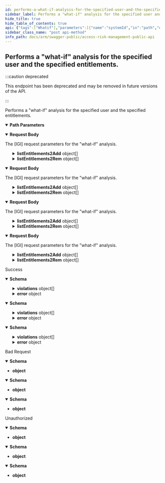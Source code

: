 ```yaml
---
id: performs-a-what-if-analysis-for-the-specified-user-and-the-specified-entitlements
sidebar_label: Performs a "what-if" analysis for the specified user and the specified entitlements.
hide_title: true
hide_table_of_contents: true
api: {"tags":["Whatif"],"parameters":[{"name":"systemId","in":"path","description":"","required":true,"schema":{"type":"integer","format":"int32"}},{"name":"userId","in":"path","description":"","required":true,"schema":{"type":"string"}}],"requestBody":{"description":"The [IGI] request parameters for the \"what-if\" analysis.","content":{"application/json-patch+json":{"schema":{"type":"object","properties":{"listEntitlements2Add":{"type":"array","items":{"required":["functionality_type","name"],"type":"object","properties":{"name":{"type":"string","description":"Represents the name of the entitlement."},"application_name":{"type":"string","nullable":true},"type":{"type":"integer","description":"Represents the type of the entitlement.","format":"int32"},"functionality_type":{"type":"string"}},"additionalProperties":false,"description":"Represents an IGI entitlement object."},"description":"Represents a collection of entitlements to add.","nullable":true},"listEntitlements2Rem":{"type":"array","items":{"required":["functionality_type","name"],"type":"object","properties":{"name":{"type":"string","description":"Represents the name of the entitlement."},"application_name":{"type":"string","nullable":true},"type":{"type":"integer","description":"Represents the type of the entitlement.","format":"int32"},"functionality_type":{"type":"string"}},"additionalProperties":false,"description":"Represents an IGI entitlement object."},"description":"Represents a collection of entitlements to remove.","nullable":true}},"additionalProperties":false,"description":"Represents the IGI \"what-if\" analysis request."}},"application/json":{"schema":{"type":"object","properties":{"listEntitlements2Add":{"type":"array","items":{"required":["functionality_type","name"],"type":"object","properties":{"name":{"type":"string","description":"Represents the name of the entitlement."},"application_name":{"type":"string","nullable":true},"type":{"type":"integer","description":"Represents the type of the entitlement.","format":"int32"},"functionality_type":{"type":"string"}},"additionalProperties":false,"description":"Represents an IGI entitlement object."},"description":"Represents a collection of entitlements to add.","nullable":true},"listEntitlements2Rem":{"type":"array","items":{"required":["functionality_type","name"],"type":"object","properties":{"name":{"type":"string","description":"Represents the name of the entitlement."},"application_name":{"type":"string","nullable":true},"type":{"type":"integer","description":"Represents the type of the entitlement.","format":"int32"},"functionality_type":{"type":"string"}},"additionalProperties":false,"description":"Represents an IGI entitlement object."},"description":"Represents a collection of entitlements to remove.","nullable":true}},"additionalProperties":false,"description":"Represents the IGI \"what-if\" analysis request."}},"text/json":{"schema":{"type":"object","properties":{"listEntitlements2Add":{"type":"array","items":{"required":["functionality_type","name"],"type":"object","properties":{"name":{"type":"string","description":"Represents the name of the entitlement."},"application_name":{"type":"string","nullable":true},"type":{"type":"integer","description":"Represents the type of the entitlement.","format":"int32"},"functionality_type":{"type":"string"}},"additionalProperties":false,"description":"Represents an IGI entitlement object."},"description":"Represents a collection of entitlements to add.","nullable":true},"listEntitlements2Rem":{"type":"array","items":{"required":["functionality_type","name"],"type":"object","properties":{"name":{"type":"string","description":"Represents the name of the entitlement."},"application_name":{"type":"string","nullable":true},"type":{"type":"integer","description":"Represents the type of the entitlement.","format":"int32"},"functionality_type":{"type":"string"}},"additionalProperties":false,"description":"Represents an IGI entitlement object."},"description":"Represents a collection of entitlements to remove.","nullable":true}},"additionalProperties":false,"description":"Represents the IGI \"what-if\" analysis request."}},"application/*+json":{"schema":{"type":"object","properties":{"listEntitlements2Add":{"type":"array","items":{"required":["functionality_type","name"],"type":"object","properties":{"name":{"type":"string","description":"Represents the name of the entitlement."},"application_name":{"type":"string","nullable":true},"type":{"type":"integer","description":"Represents the type of the entitlement.","format":"int32"},"functionality_type":{"type":"string"}},"additionalProperties":false,"description":"Represents an IGI entitlement object."},"description":"Represents a collection of entitlements to add.","nullable":true},"listEntitlements2Rem":{"type":"array","items":{"required":["functionality_type","name"],"type":"object","properties":{"name":{"type":"string","description":"Represents the name of the entitlement."},"application_name":{"type":"string","nullable":true},"type":{"type":"integer","description":"Represents the type of the entitlement.","format":"int32"},"functionality_type":{"type":"string"}},"additionalProperties":false,"description":"Represents an IGI entitlement object."},"description":"Represents a collection of entitlements to remove.","nullable":true}},"additionalProperties":false,"description":"Represents the IGI \"what-if\" analysis request."}}}},"responses":{"200":{"description":"Success","content":{"text/plain":{"schema":{"type":"object","properties":{"violations":{"type":"array","items":{"type":"object","properties":{"name":{"type":"string","description":"Represents the name of the risk.","nullable":true},"description":{"type":"string","description":"Represents the description of the risk.","nullable":true},"risk_level":{"enum":["Undefined","LOW","MEDIUM","HIGH"],"type":"string","description":"Enumeration of available IGI risk levels."},"riskType_name":{"enum":["Undefined","SA","SoD"],"type":"string","description":"Enumeration of the available IGI risk types."},"activities":{"type":"array","items":{"type":"object","properties":{"name":{"type":"string","description":"Represents the name of the activity.","nullable":true},"code":{"type":"string","description":"Represents the code of the activity.","nullable":true},"description":{"type":"string","description":"Represents the description of the activity.","nullable":true},"path":{"type":"integer","description":"Represents the path of the activity.","format":"int32"},"riskHier":{"type":"boolean","description":"Represents whether the activity has a risk hierarchy."},"relatedPermissions":{"type":"array","items":{"type":"object","properties":{"name":{"type":"string","description":"Represents the name of the permission.","nullable":true},"functionality_type":{"enum":["Undefined","SapNWGroupProfile","SapNWProfileProfile","SAPNWRoleProfile"],"type":"string","description":"Represents the available functionality types in IGI."},"application_name":{"type":"string","nullable":true},"type":{"type":"integer","description":"Represents the permission type.","format":"int32"}},"additionalProperties":false,"description":"Represents an IGI permission to be used in a \"what-if\" analysis."},"description":"Represents a collection of related IGI permissions.","nullable":true}},"additionalProperties":false,"description":"Represents an IGI Activity object."},"description":"Represents the activities in conflict.","nullable":true}},"additionalProperties":false,"description":"Represents an IGI risk."},"description":"Represents a collection of ErpMaestro.Services.PublicApi.WebApi.Models.IGI.IgiRisk objects containing the risk violation details.","nullable":true},"error":{"allOf":[{"type":"object","properties":{"errorCode":{"type":"string","description":"Represents the error code.","nullable":true},"errorMessage":{"type":"string","description":"Represents the error message.","nullable":true},"referenceId":{"type":"string","description":"A value representing an id to reference the error in our logs.","format":"uuid"}},"additionalProperties":false,"description":"Represents an error in the \"what-if\" analysis response."}],"description":"Represents an error in the \"what-if\" analysis.","nullable":true}},"additionalProperties":false,"description":"Represents the \"what-if\" analysis response object."}},"application/json":{"schema":{"type":"object","properties":{"violations":{"type":"array","items":{"type":"object","properties":{"name":{"type":"string","description":"Represents the name of the risk.","nullable":true},"description":{"type":"string","description":"Represents the description of the risk.","nullable":true},"risk_level":{"enum":["Undefined","LOW","MEDIUM","HIGH"],"type":"string","description":"Enumeration of available IGI risk levels."},"riskType_name":{"enum":["Undefined","SA","SoD"],"type":"string","description":"Enumeration of the available IGI risk types."},"activities":{"type":"array","items":{"type":"object","properties":{"name":{"type":"string","description":"Represents the name of the activity.","nullable":true},"code":{"type":"string","description":"Represents the code of the activity.","nullable":true},"description":{"type":"string","description":"Represents the description of the activity.","nullable":true},"path":{"type":"integer","description":"Represents the path of the activity.","format":"int32"},"riskHier":{"type":"boolean","description":"Represents whether the activity has a risk hierarchy."},"relatedPermissions":{"type":"array","items":{"type":"object","properties":{"name":{"type":"string","description":"Represents the name of the permission.","nullable":true},"functionality_type":{"enum":["Undefined","SapNWGroupProfile","SapNWProfileProfile","SAPNWRoleProfile"],"type":"string","description":"Represents the available functionality types in IGI."},"application_name":{"type":"string","nullable":true},"type":{"type":"integer","description":"Represents the permission type.","format":"int32"}},"additionalProperties":false,"description":"Represents an IGI permission to be used in a \"what-if\" analysis."},"description":"Represents a collection of related IGI permissions.","nullable":true}},"additionalProperties":false,"description":"Represents an IGI Activity object."},"description":"Represents the activities in conflict.","nullable":true}},"additionalProperties":false,"description":"Represents an IGI risk."},"description":"Represents a collection of ErpMaestro.Services.PublicApi.WebApi.Models.IGI.IgiRisk objects containing the risk violation details.","nullable":true},"error":{"allOf":[{"type":"object","properties":{"errorCode":{"type":"string","description":"Represents the error code.","nullable":true},"errorMessage":{"type":"string","description":"Represents the error message.","nullable":true},"referenceId":{"type":"string","description":"A value representing an id to reference the error in our logs.","format":"uuid"}},"additionalProperties":false,"description":"Represents an error in the \"what-if\" analysis response."}],"description":"Represents an error in the \"what-if\" analysis.","nullable":true}},"additionalProperties":false,"description":"Represents the \"what-if\" analysis response object."}},"text/json":{"schema":{"type":"object","properties":{"violations":{"type":"array","items":{"type":"object","properties":{"name":{"type":"string","description":"Represents the name of the risk.","nullable":true},"description":{"type":"string","description":"Represents the description of the risk.","nullable":true},"risk_level":{"enum":["Undefined","LOW","MEDIUM","HIGH"],"type":"string","description":"Enumeration of available IGI risk levels."},"riskType_name":{"enum":["Undefined","SA","SoD"],"type":"string","description":"Enumeration of the available IGI risk types."},"activities":{"type":"array","items":{"type":"object","properties":{"name":{"type":"string","description":"Represents the name of the activity.","nullable":true},"code":{"type":"string","description":"Represents the code of the activity.","nullable":true},"description":{"type":"string","description":"Represents the description of the activity.","nullable":true},"path":{"type":"integer","description":"Represents the path of the activity.","format":"int32"},"riskHier":{"type":"boolean","description":"Represents whether the activity has a risk hierarchy."},"relatedPermissions":{"type":"array","items":{"type":"object","properties":{"name":{"type":"string","description":"Represents the name of the permission.","nullable":true},"functionality_type":{"enum":["Undefined","SapNWGroupProfile","SapNWProfileProfile","SAPNWRoleProfile"],"type":"string","description":"Represents the available functionality types in IGI."},"application_name":{"type":"string","nullable":true},"type":{"type":"integer","description":"Represents the permission type.","format":"int32"}},"additionalProperties":false,"description":"Represents an IGI permission to be used in a \"what-if\" analysis."},"description":"Represents a collection of related IGI permissions.","nullable":true}},"additionalProperties":false,"description":"Represents an IGI Activity object."},"description":"Represents the activities in conflict.","nullable":true}},"additionalProperties":false,"description":"Represents an IGI risk."},"description":"Represents a collection of ErpMaestro.Services.PublicApi.WebApi.Models.IGI.IgiRisk objects containing the risk violation details.","nullable":true},"error":{"allOf":[{"type":"object","properties":{"errorCode":{"type":"string","description":"Represents the error code.","nullable":true},"errorMessage":{"type":"string","description":"Represents the error message.","nullable":true},"referenceId":{"type":"string","description":"A value representing an id to reference the error in our logs.","format":"uuid"}},"additionalProperties":false,"description":"Represents an error in the \"what-if\" analysis response."}],"description":"Represents an error in the \"what-if\" analysis.","nullable":true}},"additionalProperties":false,"description":"Represents the \"what-if\" analysis response object."}}}},"400":{"description":"Bad Request","content":{"text/plain":{"schema":{"type":"object","additionalProperties":false}},"application/json":{"schema":{"type":"object","additionalProperties":false}},"text/json":{"schema":{"type":"object","additionalProperties":false}}}},"401":{"description":"Unauthorized","content":{"text/plain":{"schema":{"type":"object","additionalProperties":false}},"application/json":{"schema":{"type":"object","additionalProperties":false}},"text/json":{"schema":{"type":"object","additionalProperties":false}}}}},"deprecated":true,"description":"Performs a \"what-if\" analysis for the specified user and the specified entitlements.","method":"post","path":"/api/v1/whatif/useranalysis/igi/{systemId}/{userId}","jsonRequestBodyExample":{"listEntitlements2Add":[{"name":"string","application_name":"string","type":0,"functionality_type":"string"}],"listEntitlements2Rem":[{"name":"string","application_name":"string","type":0,"functionality_type":"string"}]},"info":{"title":"Access Risk Management Public API","version":"1.0"},"postman":{"name":"Performs a \"what-if\" analysis for the specified user and the specified entitlements.","description":{"type":"text/plain"},"url":{"path":["api","v1","whatif","useranalysis","igi",":systemId",":userId"],"host":["{{baseUrl}}"],"query":[],"variable":[{"disabled":false,"description":{"content":"(Required) ","type":"text/plain"},"type":"any","value":"","key":"systemId"},{"disabled":false,"description":{"content":"(Required) ","type":"text/plain"},"type":"any","value":"","key":"userId"}]},"header":[{"key":"Content-Type","value":"application/json"},{"key":"Accept","value":"text/plain"}],"method":"POST","body":{"mode":"raw","raw":"\"\"","options":{"raw":{"language":"json"}}}}}
sidebar_class_name: "post api-method"
info_path: docs/arm/swagger-public/access-risk-management-public-api
---
```



## Performs a &quot;what-if&quot; analysis for the specified user and the specified entitlements.

:::caution deprecated

This endpoint has been deprecated and may be removed in future versions of the API.

:::

Performs a &quot;what-if&quot; analysis for the specified user and the specified entitlements.

<details style={{"marginBottom":"1rem"}} data-collapsed={false} open={true}><summary style={{}}><strong>Path Parameters</strong></summary><div><ul><ParamsItem className={"paramsItem"} param={{"name":"systemId","in":"path","description":"","required":true,"schema":{"type":"integer","format":"int32"}}}></ParamsItem><ParamsItem className={"paramsItem"} param={{"name":"userId","in":"path","description":"","required":true,"schema":{"type":"string"}}}></ParamsItem></ul></div></details><MimeTabs groupId={"mime-type"}><TabItem label={"application/json-patch+json"} value={"application/json-patch+json"}><details style={{}} data-collapsed={false} open={true}><summary style={{"textAlign":"left"}}><strong>Request Body</strong></summary><div style={{"textAlign":"left","marginLeft":"1rem"}}><div style={{"marginTop":"1rem","marginBottom":"1rem"}}>

The [IGI] request parameters for the "what-if" analysis.

</div></div><ul style={{"marginLeft":"1rem"}}><SchemaItem collapsible={true} className={"schemaItem"}><details style={{}}><summary style={{}}><strong>listEntitlements2Add</strong><span style={{"opacity":"0.6"}}> object[]</span></summary><div style={{"marginLeft":"1rem"}}><div style={{"marginTop":".5rem","marginBottom":".5rem"}}>

Represents a collection of entitlements to add.

</div><SchemaItem collapsible={false} name={"name"} required={true} schemaDescription={"Represents the name of the entitlement."} schemaName={"string"} qualifierMessage={undefined} defaultValue={undefined}></SchemaItem><SchemaItem collapsible={false} name={"application_name"} required={false} schemaDescription={undefined} schemaName={"string"} qualifierMessage={undefined} defaultValue={undefined}></SchemaItem><SchemaItem collapsible={false} name={"type"} required={false} schemaDescription={"Represents the type of the entitlement."} schemaName={"int32"} qualifierMessage={undefined} defaultValue={undefined}></SchemaItem><SchemaItem collapsible={false} name={"functionality_type"} required={true} schemaDescription={undefined} schemaName={"string"} qualifierMessage={undefined} defaultValue={undefined}></SchemaItem></div></details></SchemaItem><SchemaItem collapsible={true} className={"schemaItem"}><details style={{}}><summary style={{}}><strong>listEntitlements2Rem</strong><span style={{"opacity":"0.6"}}> object[]</span></summary><div style={{"marginLeft":"1rem"}}><div style={{"marginTop":".5rem","marginBottom":".5rem"}}>

Represents a collection of entitlements to remove.

</div><SchemaItem collapsible={false} name={"name"} required={true} schemaDescription={"Represents the name of the entitlement."} schemaName={"string"} qualifierMessage={undefined} defaultValue={undefined}></SchemaItem><SchemaItem collapsible={false} name={"application_name"} required={false} schemaDescription={undefined} schemaName={"string"} qualifierMessage={undefined} defaultValue={undefined}></SchemaItem><SchemaItem collapsible={false} name={"type"} required={false} schemaDescription={"Represents the type of the entitlement."} schemaName={"int32"} qualifierMessage={undefined} defaultValue={undefined}></SchemaItem><SchemaItem collapsible={false} name={"functionality_type"} required={true} schemaDescription={undefined} schemaName={"string"} qualifierMessage={undefined} defaultValue={undefined}></SchemaItem></div></details></SchemaItem></ul></details></TabItem><TabItem label={"application/json"} value={"application/json"}><details style={{}} data-collapsed={false} open={true}><summary style={{"textAlign":"left"}}><strong>Request Body</strong></summary><div style={{"textAlign":"left","marginLeft":"1rem"}}><div style={{"marginTop":"1rem","marginBottom":"1rem"}}>

The [IGI] request parameters for the "what-if" analysis.

</div></div><ul style={{"marginLeft":"1rem"}}><SchemaItem collapsible={true} className={"schemaItem"}><details style={{}}><summary style={{}}><strong>listEntitlements2Add</strong><span style={{"opacity":"0.6"}}> object[]</span></summary><div style={{"marginLeft":"1rem"}}><div style={{"marginTop":".5rem","marginBottom":".5rem"}}>

Represents a collection of entitlements to add.

</div><SchemaItem collapsible={false} name={"name"} required={true} schemaDescription={"Represents the name of the entitlement."} schemaName={"string"} qualifierMessage={undefined} defaultValue={undefined}></SchemaItem><SchemaItem collapsible={false} name={"application_name"} required={false} schemaDescription={undefined} schemaName={"string"} qualifierMessage={undefined} defaultValue={undefined}></SchemaItem><SchemaItem collapsible={false} name={"type"} required={false} schemaDescription={"Represents the type of the entitlement."} schemaName={"int32"} qualifierMessage={undefined} defaultValue={undefined}></SchemaItem><SchemaItem collapsible={false} name={"functionality_type"} required={true} schemaDescription={undefined} schemaName={"string"} qualifierMessage={undefined} defaultValue={undefined}></SchemaItem></div></details></SchemaItem><SchemaItem collapsible={true} className={"schemaItem"}><details style={{}}><summary style={{}}><strong>listEntitlements2Rem</strong><span style={{"opacity":"0.6"}}> object[]</span></summary><div style={{"marginLeft":"1rem"}}><div style={{"marginTop":".5rem","marginBottom":".5rem"}}>

Represents a collection of entitlements to remove.

</div><SchemaItem collapsible={false} name={"name"} required={true} schemaDescription={"Represents the name of the entitlement."} schemaName={"string"} qualifierMessage={undefined} defaultValue={undefined}></SchemaItem><SchemaItem collapsible={false} name={"application_name"} required={false} schemaDescription={undefined} schemaName={"string"} qualifierMessage={undefined} defaultValue={undefined}></SchemaItem><SchemaItem collapsible={false} name={"type"} required={false} schemaDescription={"Represents the type of the entitlement."} schemaName={"int32"} qualifierMessage={undefined} defaultValue={undefined}></SchemaItem><SchemaItem collapsible={false} name={"functionality_type"} required={true} schemaDescription={undefined} schemaName={"string"} qualifierMessage={undefined} defaultValue={undefined}></SchemaItem></div></details></SchemaItem></ul></details></TabItem><TabItem label={"text/json"} value={"text/json"}><details style={{}} data-collapsed={false} open={true}><summary style={{"textAlign":"left"}}><strong>Request Body</strong></summary><div style={{"textAlign":"left","marginLeft":"1rem"}}><div style={{"marginTop":"1rem","marginBottom":"1rem"}}>

The [IGI] request parameters for the "what-if" analysis.

</div></div><ul style={{"marginLeft":"1rem"}}><SchemaItem collapsible={true} className={"schemaItem"}><details style={{}}><summary style={{}}><strong>listEntitlements2Add</strong><span style={{"opacity":"0.6"}}> object[]</span></summary><div style={{"marginLeft":"1rem"}}><div style={{"marginTop":".5rem","marginBottom":".5rem"}}>

Represents a collection of entitlements to add.

</div><SchemaItem collapsible={false} name={"name"} required={true} schemaDescription={"Represents the name of the entitlement."} schemaName={"string"} qualifierMessage={undefined} defaultValue={undefined}></SchemaItem><SchemaItem collapsible={false} name={"application_name"} required={false} schemaDescription={undefined} schemaName={"string"} qualifierMessage={undefined} defaultValue={undefined}></SchemaItem><SchemaItem collapsible={false} name={"type"} required={false} schemaDescription={"Represents the type of the entitlement."} schemaName={"int32"} qualifierMessage={undefined} defaultValue={undefined}></SchemaItem><SchemaItem collapsible={false} name={"functionality_type"} required={true} schemaDescription={undefined} schemaName={"string"} qualifierMessage={undefined} defaultValue={undefined}></SchemaItem></div></details></SchemaItem><SchemaItem collapsible={true} className={"schemaItem"}><details style={{}}><summary style={{}}><strong>listEntitlements2Rem</strong><span style={{"opacity":"0.6"}}> object[]</span></summary><div style={{"marginLeft":"1rem"}}><div style={{"marginTop":".5rem","marginBottom":".5rem"}}>

Represents a collection of entitlements to remove.

</div><SchemaItem collapsible={false} name={"name"} required={true} schemaDescription={"Represents the name of the entitlement."} schemaName={"string"} qualifierMessage={undefined} defaultValue={undefined}></SchemaItem><SchemaItem collapsible={false} name={"application_name"} required={false} schemaDescription={undefined} schemaName={"string"} qualifierMessage={undefined} defaultValue={undefined}></SchemaItem><SchemaItem collapsible={false} name={"type"} required={false} schemaDescription={"Represents the type of the entitlement."} schemaName={"int32"} qualifierMessage={undefined} defaultValue={undefined}></SchemaItem><SchemaItem collapsible={false} name={"functionality_type"} required={true} schemaDescription={undefined} schemaName={"string"} qualifierMessage={undefined} defaultValue={undefined}></SchemaItem></div></details></SchemaItem></ul></details></TabItem><TabItem label={"application/*+json"} value={"application/*+json"}><details style={{}} data-collapsed={false} open={true}><summary style={{"textAlign":"left"}}><strong>Request Body</strong></summary><div style={{"textAlign":"left","marginLeft":"1rem"}}><div style={{"marginTop":"1rem","marginBottom":"1rem"}}>

The [IGI] request parameters for the "what-if" analysis.

</div></div><ul style={{"marginLeft":"1rem"}}><SchemaItem collapsible={true} className={"schemaItem"}><details style={{}}><summary style={{}}><strong>listEntitlements2Add</strong><span style={{"opacity":"0.6"}}> object[]</span></summary><div style={{"marginLeft":"1rem"}}><div style={{"marginTop":".5rem","marginBottom":".5rem"}}>

Represents a collection of entitlements to add.

</div><SchemaItem collapsible={false} name={"name"} required={true} schemaDescription={"Represents the name of the entitlement."} schemaName={"string"} qualifierMessage={undefined} defaultValue={undefined}></SchemaItem><SchemaItem collapsible={false} name={"application_name"} required={false} schemaDescription={undefined} schemaName={"string"} qualifierMessage={undefined} defaultValue={undefined}></SchemaItem><SchemaItem collapsible={false} name={"type"} required={false} schemaDescription={"Represents the type of the entitlement."} schemaName={"int32"} qualifierMessage={undefined} defaultValue={undefined}></SchemaItem><SchemaItem collapsible={false} name={"functionality_type"} required={true} schemaDescription={undefined} schemaName={"string"} qualifierMessage={undefined} defaultValue={undefined}></SchemaItem></div></details></SchemaItem><SchemaItem collapsible={true} className={"schemaItem"}><details style={{}}><summary style={{}}><strong>listEntitlements2Rem</strong><span style={{"opacity":"0.6"}}> object[]</span></summary><div style={{"marginLeft":"1rem"}}><div style={{"marginTop":".5rem","marginBottom":".5rem"}}>

Represents a collection of entitlements to remove.

</div><SchemaItem collapsible={false} name={"name"} required={true} schemaDescription={"Represents the name of the entitlement."} schemaName={"string"} qualifierMessage={undefined} defaultValue={undefined}></SchemaItem><SchemaItem collapsible={false} name={"application_name"} required={false} schemaDescription={undefined} schemaName={"string"} qualifierMessage={undefined} defaultValue={undefined}></SchemaItem><SchemaItem collapsible={false} name={"type"} required={false} schemaDescription={"Represents the type of the entitlement."} schemaName={"int32"} qualifierMessage={undefined} defaultValue={undefined}></SchemaItem><SchemaItem collapsible={false} name={"functionality_type"} required={true} schemaDescription={undefined} schemaName={"string"} qualifierMessage={undefined} defaultValue={undefined}></SchemaItem></div></details></SchemaItem></ul></details></TabItem></MimeTabs><div><ApiTabs><TabItem label={"200"} value={"200"}><div>

Success

</div><div><MimeTabs groupId={"mime-type"}><TabItem label={"text/plain"} value={"text/plain"}><SchemaTabs groupId={"schema-tabs"}><TabItem label={"Schema"} value={"Schema"}><details style={{}} data-collapsed={false} open={true}><summary style={{"textAlign":"left"}}><strong>Schema</strong></summary><div style={{"textAlign":"left","marginLeft":"1rem"}}></div><ul style={{"marginLeft":"1rem"}}><SchemaItem collapsible={true} className={"schemaItem"}><details style={{}}><summary style={{}}><strong>violations</strong><span style={{"opacity":"0.6"}}> object[]</span></summary><div style={{"marginLeft":"1rem"}}><div style={{"marginTop":".5rem","marginBottom":".5rem"}}>

Represents a collection of ErpMaestro.Services.PublicApi.WebApi.Models.IGI.IgiRisk objects containing the risk violation details.

</div><SchemaItem collapsible={false} name={"name"} required={false} schemaDescription={"Represents the name of the risk."} schemaName={"string"} qualifierMessage={undefined} defaultValue={undefined}></SchemaItem><SchemaItem collapsible={false} name={"description"} required={false} schemaDescription={"Represents the description of the risk."} schemaName={"string"} qualifierMessage={undefined} defaultValue={undefined}></SchemaItem><SchemaItem collapsible={false} name={"risk_level"} required={false} schemaDescription={"Enumeration of available IGI risk levels."} schemaName={"string"} qualifierMessage={"**Possible values:** [`Undefined`, `LOW`, `MEDIUM`, `HIGH`]"} defaultValue={undefined}></SchemaItem><SchemaItem collapsible={false} name={"riskType_name"} required={false} schemaDescription={"Enumeration of the available IGI risk types."} schemaName={"string"} qualifierMessage={"**Possible values:** [`Undefined`, `SA`, `SoD`]"} defaultValue={undefined}></SchemaItem><SchemaItem collapsible={true} className={"schemaItem"}><details style={{}}><summary style={{}}><strong>activities</strong><span style={{"opacity":"0.6"}}> object[]</span></summary><div style={{"marginLeft":"1rem"}}><div style={{"marginTop":".5rem","marginBottom":".5rem"}}>

Represents the activities in conflict.

</div><SchemaItem collapsible={false} name={"name"} required={false} schemaDescription={"Represents the name of the activity."} schemaName={"string"} qualifierMessage={undefined} defaultValue={undefined}></SchemaItem><SchemaItem collapsible={false} name={"code"} required={false} schemaDescription={"Represents the code of the activity."} schemaName={"string"} qualifierMessage={undefined} defaultValue={undefined}></SchemaItem><SchemaItem collapsible={false} name={"description"} required={false} schemaDescription={"Represents the description of the activity."} schemaName={"string"} qualifierMessage={undefined} defaultValue={undefined}></SchemaItem><SchemaItem collapsible={false} name={"path"} required={false} schemaDescription={"Represents the path of the activity."} schemaName={"int32"} qualifierMessage={undefined} defaultValue={undefined}></SchemaItem><SchemaItem collapsible={false} name={"riskHier"} required={false} schemaDescription={"Represents whether the activity has a risk hierarchy."} schemaName={"boolean"} qualifierMessage={undefined} defaultValue={undefined}></SchemaItem><SchemaItem collapsible={true} className={"schemaItem"}><details style={{}}><summary style={{}}><strong>relatedPermissions</strong><span style={{"opacity":"0.6"}}> object[]</span></summary><div style={{"marginLeft":"1rem"}}><div style={{"marginTop":".5rem","marginBottom":".5rem"}}>

Represents a collection of related IGI permissions.

</div><SchemaItem collapsible={false} name={"name"} required={false} schemaDescription={"Represents the name of the permission."} schemaName={"string"} qualifierMessage={undefined} defaultValue={undefined}></SchemaItem><SchemaItem collapsible={false} name={"functionality_type"} required={false} schemaDescription={"Represents the available functionality types in IGI."} schemaName={"string"} qualifierMessage={"**Possible values:** [`Undefined`, `SapNWGroupProfile`, `SapNWProfileProfile`, `SAPNWRoleProfile`]"} defaultValue={undefined}></SchemaItem><SchemaItem collapsible={false} name={"application_name"} required={false} schemaDescription={undefined} schemaName={"string"} qualifierMessage={undefined} defaultValue={undefined}></SchemaItem><SchemaItem collapsible={false} name={"type"} required={false} schemaDescription={"Represents the permission type."} schemaName={"int32"} qualifierMessage={undefined} defaultValue={undefined}></SchemaItem></div></details></SchemaItem></div></details></SchemaItem></div></details></SchemaItem><SchemaItem collapsible={true} className={"schemaItem"}><details style={{}}><summary style={{}}><strong>error</strong><span style={{"opacity":"0.6"}}> object</span></summary><div style={{"marginLeft":"1rem"}}><div style={{"marginTop":".5rem","marginBottom":".5rem"}}>

Represents an error in the "what-if" analysis response.

</div><SchemaItem collapsible={false} name={"errorCode"} required={false} schemaDescription={"Represents the error code."} schemaName={"string"} qualifierMessage={undefined} defaultValue={undefined}></SchemaItem><SchemaItem collapsible={false} name={"errorMessage"} required={false} schemaDescription={"Represents the error message."} schemaName={"string"} qualifierMessage={undefined} defaultValue={undefined}></SchemaItem><SchemaItem collapsible={false} name={"referenceId"} required={false} schemaDescription={"A value representing an id to reference the error in our logs."} schemaName={"uuid"} qualifierMessage={undefined} defaultValue={undefined}></SchemaItem></div></details></SchemaItem></ul></details></TabItem></SchemaTabs></TabItem><TabItem label={"application/json"} value={"application/json"}><SchemaTabs groupId={"schema-tabs"}><TabItem label={"Schema"} value={"Schema"}><details style={{}} data-collapsed={false} open={true}><summary style={{"textAlign":"left"}}><strong>Schema</strong></summary><div style={{"textAlign":"left","marginLeft":"1rem"}}></div><ul style={{"marginLeft":"1rem"}}><SchemaItem collapsible={true} className={"schemaItem"}><details style={{}}><summary style={{}}><strong>violations</strong><span style={{"opacity":"0.6"}}> object[]</span></summary><div style={{"marginLeft":"1rem"}}><div style={{"marginTop":".5rem","marginBottom":".5rem"}}>

Represents a collection of ErpMaestro.Services.PublicApi.WebApi.Models.IGI.IgiRisk objects containing the risk violation details.

</div><SchemaItem collapsible={false} name={"name"} required={false} schemaDescription={"Represents the name of the risk."} schemaName={"string"} qualifierMessage={undefined} defaultValue={undefined}></SchemaItem><SchemaItem collapsible={false} name={"description"} required={false} schemaDescription={"Represents the description of the risk."} schemaName={"string"} qualifierMessage={undefined} defaultValue={undefined}></SchemaItem><SchemaItem collapsible={false} name={"risk_level"} required={false} schemaDescription={"Enumeration of available IGI risk levels."} schemaName={"string"} qualifierMessage={"**Possible values:** [`Undefined`, `LOW`, `MEDIUM`, `HIGH`]"} defaultValue={undefined}></SchemaItem><SchemaItem collapsible={false} name={"riskType_name"} required={false} schemaDescription={"Enumeration of the available IGI risk types."} schemaName={"string"} qualifierMessage={"**Possible values:** [`Undefined`, `SA`, `SoD`]"} defaultValue={undefined}></SchemaItem><SchemaItem collapsible={true} className={"schemaItem"}><details style={{}}><summary style={{}}><strong>activities</strong><span style={{"opacity":"0.6"}}> object[]</span></summary><div style={{"marginLeft":"1rem"}}><div style={{"marginTop":".5rem","marginBottom":".5rem"}}>

Represents the activities in conflict.

</div><SchemaItem collapsible={false} name={"name"} required={false} schemaDescription={"Represents the name of the activity."} schemaName={"string"} qualifierMessage={undefined} defaultValue={undefined}></SchemaItem><SchemaItem collapsible={false} name={"code"} required={false} schemaDescription={"Represents the code of the activity."} schemaName={"string"} qualifierMessage={undefined} defaultValue={undefined}></SchemaItem><SchemaItem collapsible={false} name={"description"} required={false} schemaDescription={"Represents the description of the activity."} schemaName={"string"} qualifierMessage={undefined} defaultValue={undefined}></SchemaItem><SchemaItem collapsible={false} name={"path"} required={false} schemaDescription={"Represents the path of the activity."} schemaName={"int32"} qualifierMessage={undefined} defaultValue={undefined}></SchemaItem><SchemaItem collapsible={false} name={"riskHier"} required={false} schemaDescription={"Represents whether the activity has a risk hierarchy."} schemaName={"boolean"} qualifierMessage={undefined} defaultValue={undefined}></SchemaItem><SchemaItem collapsible={true} className={"schemaItem"}><details style={{}}><summary style={{}}><strong>relatedPermissions</strong><span style={{"opacity":"0.6"}}> object[]</span></summary><div style={{"marginLeft":"1rem"}}><div style={{"marginTop":".5rem","marginBottom":".5rem"}}>

Represents a collection of related IGI permissions.

</div><SchemaItem collapsible={false} name={"name"} required={false} schemaDescription={"Represents the name of the permission."} schemaName={"string"} qualifierMessage={undefined} defaultValue={undefined}></SchemaItem><SchemaItem collapsible={false} name={"functionality_type"} required={false} schemaDescription={"Represents the available functionality types in IGI."} schemaName={"string"} qualifierMessage={"**Possible values:** [`Undefined`, `SapNWGroupProfile`, `SapNWProfileProfile`, `SAPNWRoleProfile`]"} defaultValue={undefined}></SchemaItem><SchemaItem collapsible={false} name={"application_name"} required={false} schemaDescription={undefined} schemaName={"string"} qualifierMessage={undefined} defaultValue={undefined}></SchemaItem><SchemaItem collapsible={false} name={"type"} required={false} schemaDescription={"Represents the permission type."} schemaName={"int32"} qualifierMessage={undefined} defaultValue={undefined}></SchemaItem></div></details></SchemaItem></div></details></SchemaItem></div></details></SchemaItem><SchemaItem collapsible={true} className={"schemaItem"}><details style={{}}><summary style={{}}><strong>error</strong><span style={{"opacity":"0.6"}}> object</span></summary><div style={{"marginLeft":"1rem"}}><div style={{"marginTop":".5rem","marginBottom":".5rem"}}>

Represents an error in the "what-if" analysis response.

</div><SchemaItem collapsible={false} name={"errorCode"} required={false} schemaDescription={"Represents the error code."} schemaName={"string"} qualifierMessage={undefined} defaultValue={undefined}></SchemaItem><SchemaItem collapsible={false} name={"errorMessage"} required={false} schemaDescription={"Represents the error message."} schemaName={"string"} qualifierMessage={undefined} defaultValue={undefined}></SchemaItem><SchemaItem collapsible={false} name={"referenceId"} required={false} schemaDescription={"A value representing an id to reference the error in our logs."} schemaName={"uuid"} qualifierMessage={undefined} defaultValue={undefined}></SchemaItem></div></details></SchemaItem></ul></details></TabItem></SchemaTabs></TabItem><TabItem label={"text/json"} value={"text/json"}><SchemaTabs groupId={"schema-tabs"}><TabItem label={"Schema"} value={"Schema"}><details style={{}} data-collapsed={false} open={true}><summary style={{"textAlign":"left"}}><strong>Schema</strong></summary><div style={{"textAlign":"left","marginLeft":"1rem"}}></div><ul style={{"marginLeft":"1rem"}}><SchemaItem collapsible={true} className={"schemaItem"}><details style={{}}><summary style={{}}><strong>violations</strong><span style={{"opacity":"0.6"}}> object[]</span></summary><div style={{"marginLeft":"1rem"}}><div style={{"marginTop":".5rem","marginBottom":".5rem"}}>

Represents a collection of ErpMaestro.Services.PublicApi.WebApi.Models.IGI.IgiRisk objects containing the risk violation details.

</div><SchemaItem collapsible={false} name={"name"} required={false} schemaDescription={"Represents the name of the risk."} schemaName={"string"} qualifierMessage={undefined} defaultValue={undefined}></SchemaItem><SchemaItem collapsible={false} name={"description"} required={false} schemaDescription={"Represents the description of the risk."} schemaName={"string"} qualifierMessage={undefined} defaultValue={undefined}></SchemaItem><SchemaItem collapsible={false} name={"risk_level"} required={false} schemaDescription={"Enumeration of available IGI risk levels."} schemaName={"string"} qualifierMessage={"**Possible values:** [`Undefined`, `LOW`, `MEDIUM`, `HIGH`]"} defaultValue={undefined}></SchemaItem><SchemaItem collapsible={false} name={"riskType_name"} required={false} schemaDescription={"Enumeration of the available IGI risk types."} schemaName={"string"} qualifierMessage={"**Possible values:** [`Undefined`, `SA`, `SoD`]"} defaultValue={undefined}></SchemaItem><SchemaItem collapsible={true} className={"schemaItem"}><details style={{}}><summary style={{}}><strong>activities</strong><span style={{"opacity":"0.6"}}> object[]</span></summary><div style={{"marginLeft":"1rem"}}><div style={{"marginTop":".5rem","marginBottom":".5rem"}}>

Represents the activities in conflict.

</div><SchemaItem collapsible={false} name={"name"} required={false} schemaDescription={"Represents the name of the activity."} schemaName={"string"} qualifierMessage={undefined} defaultValue={undefined}></SchemaItem><SchemaItem collapsible={false} name={"code"} required={false} schemaDescription={"Represents the code of the activity."} schemaName={"string"} qualifierMessage={undefined} defaultValue={undefined}></SchemaItem><SchemaItem collapsible={false} name={"description"} required={false} schemaDescription={"Represents the description of the activity."} schemaName={"string"} qualifierMessage={undefined} defaultValue={undefined}></SchemaItem><SchemaItem collapsible={false} name={"path"} required={false} schemaDescription={"Represents the path of the activity."} schemaName={"int32"} qualifierMessage={undefined} defaultValue={undefined}></SchemaItem><SchemaItem collapsible={false} name={"riskHier"} required={false} schemaDescription={"Represents whether the activity has a risk hierarchy."} schemaName={"boolean"} qualifierMessage={undefined} defaultValue={undefined}></SchemaItem><SchemaItem collapsible={true} className={"schemaItem"}><details style={{}}><summary style={{}}><strong>relatedPermissions</strong><span style={{"opacity":"0.6"}}> object[]</span></summary><div style={{"marginLeft":"1rem"}}><div style={{"marginTop":".5rem","marginBottom":".5rem"}}>

Represents a collection of related IGI permissions.

</div><SchemaItem collapsible={false} name={"name"} required={false} schemaDescription={"Represents the name of the permission."} schemaName={"string"} qualifierMessage={undefined} defaultValue={undefined}></SchemaItem><SchemaItem collapsible={false} name={"functionality_type"} required={false} schemaDescription={"Represents the available functionality types in IGI."} schemaName={"string"} qualifierMessage={"**Possible values:** [`Undefined`, `SapNWGroupProfile`, `SapNWProfileProfile`, `SAPNWRoleProfile`]"} defaultValue={undefined}></SchemaItem><SchemaItem collapsible={false} name={"application_name"} required={false} schemaDescription={undefined} schemaName={"string"} qualifierMessage={undefined} defaultValue={undefined}></SchemaItem><SchemaItem collapsible={false} name={"type"} required={false} schemaDescription={"Represents the permission type."} schemaName={"int32"} qualifierMessage={undefined} defaultValue={undefined}></SchemaItem></div></details></SchemaItem></div></details></SchemaItem></div></details></SchemaItem><SchemaItem collapsible={true} className={"schemaItem"}><details style={{}}><summary style={{}}><strong>error</strong><span style={{"opacity":"0.6"}}> object</span></summary><div style={{"marginLeft":"1rem"}}><div style={{"marginTop":".5rem","marginBottom":".5rem"}}>

Represents an error in the "what-if" analysis response.

</div><SchemaItem collapsible={false} name={"errorCode"} required={false} schemaDescription={"Represents the error code."} schemaName={"string"} qualifierMessage={undefined} defaultValue={undefined}></SchemaItem><SchemaItem collapsible={false} name={"errorMessage"} required={false} schemaDescription={"Represents the error message."} schemaName={"string"} qualifierMessage={undefined} defaultValue={undefined}></SchemaItem><SchemaItem collapsible={false} name={"referenceId"} required={false} schemaDescription={"A value representing an id to reference the error in our logs."} schemaName={"uuid"} qualifierMessage={undefined} defaultValue={undefined}></SchemaItem></div></details></SchemaItem></ul></details></TabItem></SchemaTabs></TabItem></MimeTabs></div></TabItem><TabItem label={"400"} value={"400"}><div>

Bad Request

</div><div><MimeTabs groupId={"mime-type"}><TabItem label={"text/plain"} value={"text/plain"}><SchemaTabs groupId={"schema-tabs"}><TabItem label={"Schema"} value={"Schema"}><details style={{}} data-collapsed={false} open={true}><summary style={{"textAlign":"left"}}><strong>Schema</strong></summary><div style={{"textAlign":"left","marginLeft":"1rem"}}></div><ul style={{"marginLeft":"1rem"}}><li><div><strong>object</strong></div></li></ul></details></TabItem></SchemaTabs></TabItem><TabItem label={"application/json"} value={"application/json"}><SchemaTabs groupId={"schema-tabs"}><TabItem label={"Schema"} value={"Schema"}><details style={{}} data-collapsed={false} open={true}><summary style={{"textAlign":"left"}}><strong>Schema</strong></summary><div style={{"textAlign":"left","marginLeft":"1rem"}}></div><ul style={{"marginLeft":"1rem"}}><li><div><strong>object</strong></div></li></ul></details></TabItem></SchemaTabs></TabItem><TabItem label={"text/json"} value={"text/json"}><SchemaTabs groupId={"schema-tabs"}><TabItem label={"Schema"} value={"Schema"}><details style={{}} data-collapsed={false} open={true}><summary style={{"textAlign":"left"}}><strong>Schema</strong></summary><div style={{"textAlign":"left","marginLeft":"1rem"}}></div><ul style={{"marginLeft":"1rem"}}><li><div><strong>object</strong></div></li></ul></details></TabItem></SchemaTabs></TabItem></MimeTabs></div></TabItem><TabItem label={"401"} value={"401"}><div>

Unauthorized

</div><div><MimeTabs groupId={"mime-type"}><TabItem label={"text/plain"} value={"text/plain"}><SchemaTabs groupId={"schema-tabs"}><TabItem label={"Schema"} value={"Schema"}><details style={{}} data-collapsed={false} open={true}><summary style={{"textAlign":"left"}}><strong>Schema</strong></summary><div style={{"textAlign":"left","marginLeft":"1rem"}}></div><ul style={{"marginLeft":"1rem"}}><li><div><strong>object</strong></div></li></ul></details></TabItem></SchemaTabs></TabItem><TabItem label={"application/json"} value={"application/json"}><SchemaTabs groupId={"schema-tabs"}><TabItem label={"Schema"} value={"Schema"}><details style={{}} data-collapsed={false} open={true}><summary style={{"textAlign":"left"}}><strong>Schema</strong></summary><div style={{"textAlign":"left","marginLeft":"1rem"}}></div><ul style={{"marginLeft":"1rem"}}><li><div><strong>object</strong></div></li></ul></details></TabItem></SchemaTabs></TabItem><TabItem label={"text/json"} value={"text/json"}><SchemaTabs groupId={"schema-tabs"}><TabItem label={"Schema"} value={"Schema"}><details style={{}} data-collapsed={false} open={true}><summary style={{"textAlign":"left"}}><strong>Schema</strong></summary><div style={{"textAlign":"left","marginLeft":"1rem"}}></div><ul style={{"marginLeft":"1rem"}}><li><div><strong>object</strong></div></li></ul></details></TabItem></SchemaTabs></TabItem></MimeTabs></div></TabItem></ApiTabs></div>
      